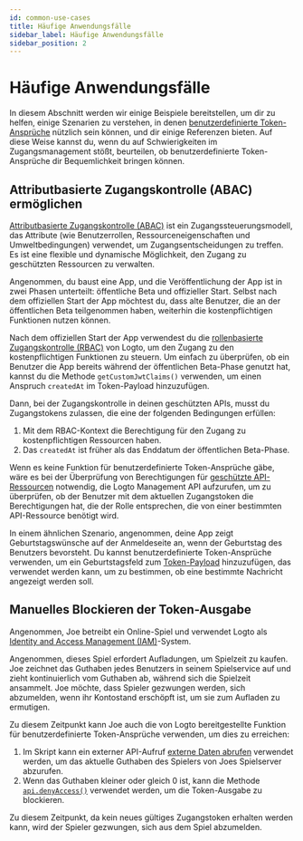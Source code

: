 ```yaml
---
id: common-use-cases
title: Häufige Anwendungsfälle
sidebar_label: Häufige Anwendungsfälle
sidebar_position: 2
---
```


# Häufige Anwendungsfälle

In diesem Abschnitt werden wir einige Beispiele bereitstellen, um dir zu helfen, einige Szenarien zu verstehen, in denen [benutzerdefinierte Token-Ansprüche](/developers/custom-token-claims) nützlich sein können, und dir einige Referenzen bieten. Auf diese Weise kannst du, wenn du auf Schwierigkeiten im Zugangsmanagement stößt, beurteilen, ob benutzerdefinierte Token-Ansprüche dir Bequemlichkeit bringen können.

## Attributbasierte Zugangskontrolle (ABAC) ermöglichen

[Attributbasierte Zugangskontrolle (ABAC)](https://auth.wiki/abac) ist ein Zugangssteuerungsmodell, das Attribute (wie Benutzerrollen, Ressourceneigenschaften und Umweltbedingungen) verwendet, um Zugangsentscheidungen zu treffen. Es ist eine flexible und dynamische Möglichkeit, den Zugang zu geschützten Ressourcen zu verwalten.

Angenommen, du baust eine App, und die Veröffentlichung der App ist in zwei Phasen unterteilt: öffentliche Beta und offizieller Start. Selbst nach dem offiziellen Start der App möchtest du, dass alte Benutzer, die an der öffentlichen Beta teilgenommen haben, weiterhin die kostenpflichtigen Funktionen nutzen können.

Nach dem offiziellen Start der App verwendest du die [rollenbasierte Zugangskontrolle (RBAC)](/authorization/role-based-access-control) von Logto, um den Zugang zu den kostenpflichtigen Funktionen zu steuern. Um einfach zu überprüfen, ob ein Benutzer die App bereits während der öffentlichen Beta-Phase genutzt hat, kannst du die Methode `getCustomJwtClaims()` verwenden, um einen Anspruch `createdAt` im Token-Payload hinzuzufügen.

Dann, bei der Zugangskontrolle in deinen geschützten APIs, musst du Zugangstokens zulassen, die eine der folgenden Bedingungen erfüllen:

1. Mit dem RBAC-Kontext die Berechtigung für den Zugang zu kostenpflichtigen Ressourcen haben.
2. Das `createdAt` ist früher als das Enddatum der öffentlichen Beta-Phase.

Wenn es keine Funktion für benutzerdefinierte Token-Ansprüche gäbe, wäre es bei der Überprüfung von Berechtigungen für [geschützte API-Ressourcen](/authorization/api-resources) notwendig, die Logto Management API aufzurufen, um zu überprüfen, ob der Benutzer mit dem aktuellen Zugangstoken die Berechtigungen hat, die der Rolle entsprechen, die von einer bestimmten API-Ressource benötigt wird.

In einem ähnlichen Szenario, angenommen, deine App zeigt Geburtstagswünsche auf der Anmeldeseite an, wenn der Geburtstag des Benutzers bevorsteht. Du kannst benutzerdefinierte Token-Ansprüche verwenden, um ein Geburtstagsfeld zum [Token-Payload](/user-management/personal-access-token#example-token-exchange) hinzuzufügen, das verwendet werden kann, um zu bestimmen, ob eine bestimmte Nachricht angezeigt werden soll.

## Manuelles Blockieren der Token-Ausgabe

Angenommen, Joe betreibt ein Online-Spiel und verwendet Logto als [Identity and Access Management (IAM)](https://auth.wiki/iam)-System.

Angenommen, dieses Spiel erfordert Aufladungen, um Spielzeit zu kaufen. Joe zeichnet das Guthaben jedes Benutzers in seinem Spielservice auf und zieht kontinuierlich vom Guthaben ab, während sich die Spielzeit ansammelt. Joe möchte, dass Spieler gezwungen werden, sich abzumelden, wenn ihr Kontostand erschöpft ist, um sie zum Aufladen zu ermutigen.

Zu diesem Zeitpunkt kann Joe auch die von Logto bereitgestellte Funktion für benutzerdefinierte Token-Ansprüche verwenden, um dies zu erreichen:

1. Im Skript kann ein externer API-Aufruf [externe Daten abrufen](/developers/custom-token-claims/create-script/#step-3-fetch-external-data) verwendet werden, um das aktuelle Guthaben des Spielers von Joes Spielserver abzurufen.
2. Wenn das Guthaben kleiner oder gleich 0 ist, kann die Methode [`api.denyAccess()`](/developers/custom-token-claims/create-script/#api) verwendet werden, um die Token-Ausgabe zu blockieren.

Zu diesem Zeitpunkt, da kein neues gültiges Zugangstoken erhalten werden kann, wird der Spieler gezwungen, sich aus dem Spiel abzumelden.
